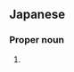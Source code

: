 ==Japanese==
{{ja-kanjitab|佳|子}}

===Proper noun===
{{ja-pos|proper|かこ}}

# {{given name|female|lang=ja|sort=かこ}}